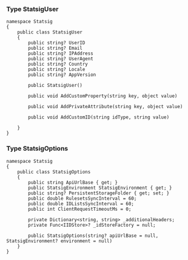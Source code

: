 ### Type StatsigUser

```
namespace Statsig
{
    public class StatsigUser
    {
        public string? UserID
        public string? Email
        public string? IPAddress
        public string? UserAgent
        public string? Country
        public string? Locale
        public string? AppVersion

        public StatsigUser()

        public void AddCustomProperty(string key, object value)

        public void AddPrivateAttribute(string key, object value)

        public void AddCustomID(string idType, string value)

    }
}
```

### Type StatsigOptions

```
namespace Statsig
{
    public class StatsigOptions
    {
        public string ApiUrlBase { get; }
        public StatsigEnvironment StatsigEnvironment { get; }
        public string? PersistentStorageFolder { get; set; }
        public double RulesetsSyncInterval = 60;
        public double IDListsSyncInterval = 60;
        public int ClientRequestTimeoutMs = 0;

        private Dictionary<string, string> _additionalHeaders;
        private Func<IIDStore>? _idStoreFactory = null;
        
        public StatsigOptions(string? apiUrlBase = null, StatsigEnvironment? environment = null)
    }
}
```
